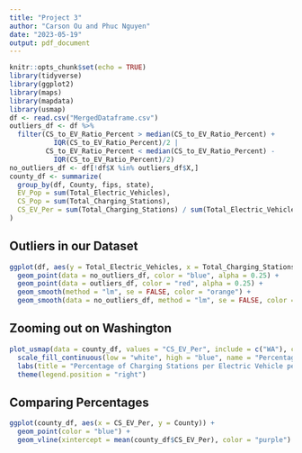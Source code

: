 ```yaml
---
title: "Project 3"
author: "Carson Ou and Phuc Nguyen"
date: "2023-05-19"
output: pdf_document
---
```


```r
knitr::opts_chunk$set(echo = TRUE)
library(tidyverse)
library(ggplot2)
library(maps)
library(mapdata)
library(usmap)
df <- read.csv("MergedDataframe.csv")
outliers_df <- df %>%
  filter(CS_to_EV_Ratio_Percent > median(CS_to_EV_Ratio_Percent) + 
           IQR(CS_to_EV_Ratio_Percent)/2 |
         CS_to_EV_Ratio_Percent < median(CS_to_EV_Ratio_Percent) - 
           IQR(CS_to_EV_Ratio_Percent)/2)
no_outliers_df <- df[!df$X %in% outliers_df$X,]
county_df <- summarize(
  group_by(df, County, fips, state),
  EV_Pop = sum(Total_Electric_Vehicles),
  CS_Pop = sum(Total_Charging_Stations),
  CS_EV_Per = sum(Total_Charging_Stations) / sum(Total_Electric_Vehicles) * 100
)
```

## Outliers in our Dataset

```r
ggplot(df, aes(y = Total_Electric_Vehicles, x = Total_Charging_Stations)) +
  geom_point(data = no_outliers_df, color = "blue", alpha = 0.25) + 
  geom_point(data = outliers_df, color = "red", alpha = 0.25) +
  geom_smooth(method = "lm", se = FALSE, color = "orange") + 
  geom_smooth(data = no_outliers_df, method = "lm", se = FALSE, color = "purple")
```

## Zooming out on Washington

```r
plot_usmap(data = county_df, values = "CS_EV_Per", include = c("WA"), color = "blue") +
  scale_fill_continuous(low = "white", high = "blue", name = "Percentage") + 
  labs(title = "Percentage of Charging Stations per Electric Vehicle per County") +
  theme(legend.position = "right")
```

## Comparing Percentages

```r
ggplot(county_df, aes(x = CS_EV_Per, y = County)) +
  geom_point(color = "blue") +
  geom_vline(xintercept = mean(county_df$CS_EV_Per), color = "purple")
```
